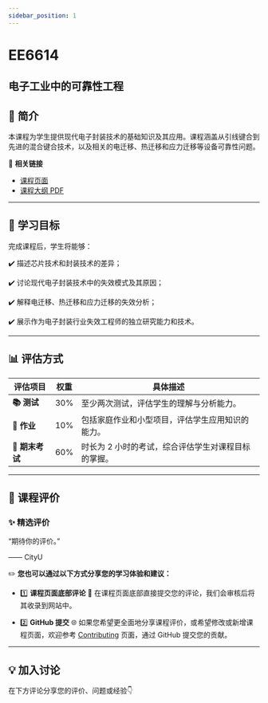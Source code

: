```yaml
---
sidebar_position: 1
---
```


# EE6614
## 电子工业中的可靠性工程

## **📘 简介**
本课程为学生提供现代电子封装技术的基础知识及其应用。课程涵盖从引线键合到先进的混合键合技术，以及相关的电迁移、热迁移和应力迁移等设备可靠性问题。

🔗 **相关链接**
- [课程页面](https://www.cityu.edu.hk/catalogue/pg/202425/course/EE6614.htm)
- [课程大纲 PDF](https://www.cityu.edu.hk/catalogue/pg/202425/course/EE6614.pdf)

---

## **🎯 学习目标**

完成课程后，学生将能够：

✔️ 描述芯片技术和封装技术的差异；

✔️ 讨论现代电子封装技术中的失效模式及其原因；

✔️ 解释电迁移、热迁移和应力迁移的失效分析；

✔️ 展示作为电子封装行业失效工程师的独立研究能力和技术。

---

## **📊 评估方式**

| **评估项目**          | **权重** | **具体描述**                                                                                       |
|----------------------|---------|---------------------------------------------------------------------------------------------------|
| **📚 测试**            | 30%     | 至少两次测试，评估学生的理解与分析能力。                                                           |
| **📝 作业**           | 10%     | 包括家庭作业和小型项目，评估学生应用知识的能力。                                                    |
| **📖 期末考试**       | 60%     | 时长为 2 小时的考试，综合评估学生对课程目标的掌握。                                                |

---

## **💬 课程评价**

### ✨ **精选评价**
<div className={commentStyles.commentBox}>
    <p className={commentStyles.commentText}>
        “期待你的评价。”
    </p>
    <p className={commentStyles.commentAuthor}>—— CityU</p>
</div>

✏️ **您也可以通过以下方式分享您的学习体验和建议：**

- 1️⃣ **课程页面底部评论**
💬 在课程页面底部直接提交您的评论，我们会审核后将其收录到网站中。

- 2️⃣ **GitHub 提交**
🌐 如果您希望更全面地分享课程评价，或希望修改或新增课程页面，欢迎参考 [Contributing](https://penjc.github.io/cityU-navigator/contributing) 页面，通过 GitHub 提交您的贡献。

---

## **💡 加入讨论**

在下方评论分享您的评价、问题或经验👇
<Utterances />